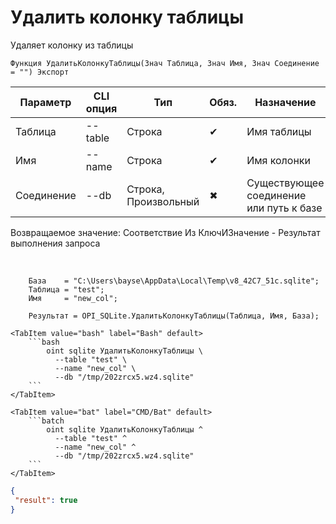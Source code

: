 ﻿---
sidebar_position: 4
description: Удалить колонку таблицы и другие функции для работы с SQLite в Открытом пакете интеграций - бесплатной open-source библиотеке интеграций для 1С:Предприятие 8, OneScript и CLI
keywords: [1C, 1С, 1С:Предприятие, 1С:Предприятие 8.3, API, Интеграция, Сервисы, Обмен, OneScript, CLI, SQLite]
---


# Удалить колонку таблицы
 Удаляет колонку из таблицы



`Функция УдалитьКолонкуТаблицы(Знач Таблица, Знач Имя, Знач Соединение = "") Экспорт`

  | Параметр | CLI опция | Тип | Обяз. | Назначение |
  |-|-|-|-|-|
  | Таблица | --table | Строка | &#x2714; | Имя таблицы |
  | Имя | --name | Строка | &#x2714; | Имя колонки |
  | Соединение | --db | Строка, Произвольный | &#x2716; | Существующее соединение или путь к базе |

  
  Возвращаемое значение:   Соответствие Из КлючИЗначение - Результат выполнения запроса

<br/>




```bsl title="Пример использования для 1С:Предприятие/OneScript"
    База    = "C:\Users\bayse\AppData\Local\Temp\v8_42C7_51c.sqlite";
    Таблица = "test";
    Имя     = "new_col";

    Результат = OPI_SQLite.УдалитьКолонкуТаблицы(Таблица, Имя, База);
```
    

 <Tabs>
  
    <TabItem value="bash" label="Bash" default>
        ```bash
            oint sqlite УдалитьКолонкуТаблицы \
              --table "test" \
              --name "new_col" \
              --db "/tmp/202zrcx5.wz4.sqlite"
        ```
    </TabItem>
  
    <TabItem value="bat" label="CMD/Bat" default>
        ```batch
            oint sqlite УдалитьКолонкуТаблицы ^
              --table "test" ^
              --name "new_col" ^
              --db "/tmp/202zrcx5.wz4.sqlite"
        ```
    </TabItem>
</Tabs>


```json title="Результат"
{
 "result": true
}
```
